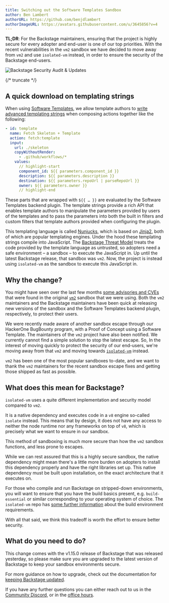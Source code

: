 ```yaml
---
title: Switching out the Software Templates Sandbox
author: Ben Lambert
authorURL: https://github.com/benjdlambert
authorImageURL: https://avatars.githubusercontent.com/u/3645856?v=4
---
```


**TL;DR**: For the Backstage maintainers, ensuring that the project is highly secure for every adopter and end-user is one of our top priorities. With the recent vulnerabilities in the `vm2` sandbox we have decided to move away from `vm2` and use `isolated-vm` instead, in order to ensure the security of the Backstage end-users.

![Backstage Security Audit & Updates](assets/22-08-23/backstage-security-audit.png)

{/* truncate */}

## A quick download on templating strings

When using [Software Templates](https://backstage.io/docs/features/software-templates), we allow template authors to [write advanced templating strings](https://backstage.io/docs/features/software-templates/writing-templates/#the-templating-syntax) when composing actions together like the following:

```yaml
- id: template
  name: Fetch Skeleton + Template
  action: fetch:template
  input:
    url: ./skeleton
    copyWithoutRender:
      - .github/workflows/*
    values:
      // highlight-start
      component_id: ${{ parameters.component_id }}
      description: ${{ parameters.description }}
      destination: ${{ parameters.repoUrl | parseRepoUrl }}
      owner: ${{ parameters.owner }}
      // highlight-end
```

These parts that are wrapped with `${{ … }}` are evaluated by the Software Templates backend plugin.
The template strings provide a rich API that enables template authors to manipulate the parameters provided by users of the templates and to pass the parameters into both the built in filters and custom filters that template authors provided when configuring the plugin.

This templating language is called [Nunjucks](https://github.com/mozilla/nunjucks), which is based on [Jinja2](https://pypi.org/project/Jinja2), both of which are popular templating engines.
Under the hood these templating strings compile into JavaScript. The [Backstage Threat Model](https://backstage.io/docs/overview/threat-model/) treats the code provided by the template language as untrusted, so adopters need a safe environment – a sandbox – to execute the JavaScript in.
Up until the latest Backstage release, that sandbox was `vm2`. Now, the project is instead using `isolated-vm` as the sandbox to execute this JavaScript in.

## Why the change?

You might have seen over the last few months [some advisories and CVEs](https://github.com/patriksimek/vm2/security/advisories) that were found in the original [`vm2`](https://github.com/patriksimek/vm2) sandbox that we were using.
Both the `vm2` maintainers and the Backstage maintainers have been quick at releasing new versions of the sandbox and the Software Templates backend plugin, respectively, to protect their users.

We were recently made aware of another sandbox escape through our HackerOne BugBounty program, with a Proof of Concept using a Software Template.
The maintainers of the `vm2` project have also been notified. We currently cannot find a simple solution to stop the latest escape. So, In the interest of moving quickly to protect the security of our end-users, we're moving away from that `vm2` and moving towards [`isolated-vm`](https://github.com/laverdet/isolated-vm) instead.

`vm2` has been one of the most popular sandboxes to-date, and we want to thank the `vm2` maintainers for the recent sandbox escape fixes and getting those shipped as fast as possible.

## What does this mean for Backstage?

`isolated-vm` uses a quite different implementation and security model compared to `vm2`.

It is a native dependency and executes code in a `v8` engine so-called `isolate` instead. This means that by design, it does not have any access to neither the node runtime nor any frameworks on top of `v8`, which is precisely what we want to ensure in our sandbox.

This method of sandboxing is much more secure than how the `vm2` sandbox functions, and less prone to escapes.

While we can rest assured that this is a highly secure sandbox, the native dependency might mean there's a little more burden on adopters to install this dependency properly and have the right libraries set up.
This native dependency must be built upon installation, on the exact architecture that it executes on.

For those who compile and run Backstage on stripped-down environments, you will want to ensure that you have the build basics present, e.g. `build-essential` or similar corresponding to your operating system of choice.
The `isolated-vm` repo has [some further information](https://github.com/laverdet/isolated-vm#requirements) about the build environment requirements.

With all that said, we think this tradeoff is worth the effort to ensure better security.

## What do you need to do?

This change comes with the v1.15.0 release of Backstage that was released yesterday, so please make sure you are upgraded to the latest version of Backstage to keep your sandbox environments secure.

For more guidance on how to upgrade, check out the documentation for [keeping Backstage updated](https://backstage.io/docs/getting-started/keeping-backstage-updated).

If you have any further questions you can either reach out to us in the [Community Discord](https://discord.gg/backstage-687207715902193673), or in the [office hours](https://info.backstage.spotify.com/office-hours).
